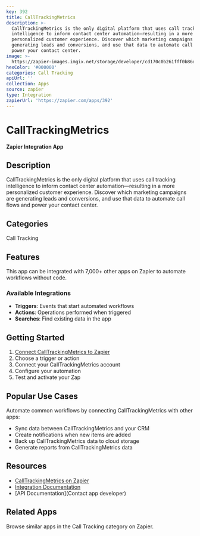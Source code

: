 ```yaml
---
key: 392
title: CallTrackingMetrics
description: >-
  CallTrackingMetrics is the only digital platform that uses call tracking
  intelligence to inform contact center automation—resulting in a more
  personalized customer experience. Discover which marketing campaigns are
  generating leads and conversions, and use that data to automate call flows and
  power your contact center.
image: >-
  https://zapier-images.imgix.net/storage/developer/cd170c0b261fff0b86d46fff4318dd62.png?auto=format%2Ccompress&ixlib=python-3.0.0&q=50
hexColor: '#000000'
categories: Call Tracking
apiUrl: ''
collection: Apps
source: zapier
type: Integration
zapierUrl: 'https://zapier.com/apps/392'
---
```

# CallTrackingMetrics

**Zapier Integration App**

## Description

CallTrackingMetrics is the only digital platform that uses call tracking intelligence to inform contact center automation—resulting in a more personalized customer experience. Discover which marketing campaigns are generating leads and conversions, and use that data to automate call flows and power your contact center.

## Categories

Call Tracking

## Features

This app can be integrated with 7,000+ other apps on Zapier to automate workflows without code.

### Available Integrations

- **Triggers**: Events that start automated workflows
- **Actions**: Operations performed when triggered
- **Searches**: Find existing data in the app

## Getting Started

1. [Connect CallTrackingMetrics to Zapier](https://zapier.com/apps/392)
2. Choose a trigger or action
3. Connect your CallTrackingMetrics account
4. Configure your automation
5. Test and activate your Zap

## Popular Use Cases

Automate common workflows by connecting CallTrackingMetrics with other apps:

- Sync data between CallTrackingMetrics and your CRM
- Create notifications when new items are added
- Back up CallTrackingMetrics data to cloud storage
- Generate reports from CallTrackingMetrics data

## Resources

- [CallTrackingMetrics on Zapier](https://zapier.com/apps/392)
- [Integration Documentation](https://zapier.com/apps/392/integrations)
- [API Documentation](Contact app developer)

## Related Apps

Browse similar apps in the Call Tracking category on Zapier.
